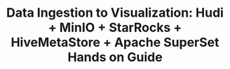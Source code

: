 ---
title: "Data Ingestion to Visualization: Hudi + MinIO + StarRocks + HiveMetaStore + Apache SuperSet Hands on Guide"
last_modified_at: 2024-02-21T16:54:38.964863-07:00
authors:
- name: Soumil Shah
category: blog
image: /assets/images/video_blogs/2024-02-10-Data-Ingestion-to-Visualization-Hudi-MinIO-StarRocks-HiveMetaStore-Apache-SuperSet-Hands-on-Guide.png
navigate: "https://www.youtube.com/watch?v=JkKBzrQTKx0"
tags:
- guide
- beginner
- apache hudi
- starrocks
- hive metastore
- minio
- apache superset
---